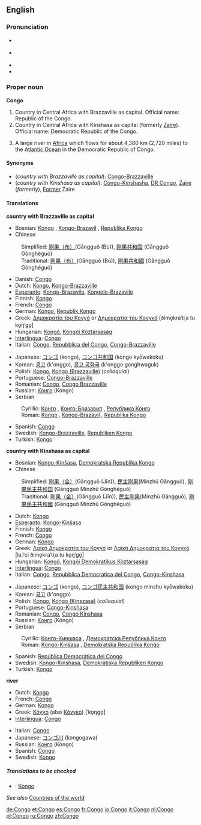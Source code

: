 ==English==

===Pronunciation===
*{{italbrac|[[RP]]}} {{IPA|/ˈkɒŋɡəʊ/}}
*{{italbrac|US}} {{IPA|/ˈkɑːŋɡoʊ/}}
*{{audio|en-us-Congo.ogg|Audio (US)}}
*{{rhymes|ɒŋɡəʊ}}

===Proper noun===
'''Congo'''
{{wikipedia}}

# Country in Central Africa with Brazzaville as capital. Official name: Republic of the Congo.
# Country in Central Africa with Kinshasa as capital (formerly [[Zaire]]). Official name: Democratic Republic of the Congo.
# {{rivers}} A large river in [[Africa]] which flows for about 4,380 km (2,720 miles) to the [[Atlantic Ocean]] in the Democratic Republic of Congo.

====Synonyms====
*(''country with Brazzaville as capital''): [[Congo-Brazzaville]]
*(''country with Kinshasa as capital''): [[Congo-Kinshasha]], [[DR Congo]], [[Zaire]] (''formerly''), [[Former]] Zaire

====Translations====
'''country with Brazzaville as capital'''
{{top}}
*Bosnian: [[Kongo#Bosnian|Kongo]] {{m}}, [[Kongo-Brazavil]] {{m}}, [[Republika Kongo]] {{f}}
*Chinese
:Simplified: [[刚果（布）]](Gāngguǒ (Bù)), [[刚果共和国]] (Gāngguǒ Gònghéguó)
:Traditional: [[剛果（布）]](Gāngguǒ (Bù)), [[剛果共和國]] (Gāngguǒ Gònghéguó)
*Danish: [[Congo#Danish|Congo]]
*Dutch: [[Kongo#Dutch|Kongo]], [[Kongo-Brazzaville#Dutch|Kongo-Brazzaville]]
*[[Esperanto]]: [[Kongo-Brazavilo]], [[Kongolo-Brazavilo]]
*Finnish: [[Kongo#Finnish|Kongo]]
*French: [[Congo#French|Congo]]
*German: [[Kongo]], [[Republik Kongo]] {{f}}
*Greek: [[Δημοκρατία του Κογγό]] or [[Δημοκρατία του Κονγκό]] [ðimo̞kraˈtiˌa tu ko̞ŋˈɡo̞] {{f}}
*Hungarian: [[Kongó]], [[Kongói Köztársaság]]
*[[Interlingua]]: [[Congo#Interlingua|Congo]]
*Italian: [[Congo#Italian|Congo]], [[w:it:Repubblica_del_Congo|Repubblica del Congo]], [[Congo-Brazzaville]]
{{mid}}
*Japanese: [[コンゴ]] (kongo), [[コンゴ共和国]] (kongo kyōwakoku)
*Korean: [[콩고]] (k'onggo), [[콩고 공화국]] (k'onggo gonghwaguk)
*Polish: [[Kongo#Polish|Kongo]], [[Kongo (Brazzaville)]] (''colloquial'')
*Portuguese: [[Congo-Brazzaville]]
*Romanian: [[Congo#Romanian|Congo]], [[Congo Brazzaville]]
*Russian: [[Конго]] (Kóngo) {{m}}
*Serbian
:Cyrillic: [[Конго]] {{m}}, [[Конго-Бразавил]] {{m}}, [[Република Конго]] {{f}}
:Roman: [[Kongo#Serbian|Kongo]] {{m}}, [[Kongo-Brazavil]] {{m}}, [[Republika Kongo]] {{f}}
*Spanish: [[Congo#Spanish|Congo]] {{m}}
*Swedish: [[Kongo-Brazzaville]], [[Republiken Kongo]]
*Turkish: [[Kongo]]
{{bottom}}

'''country with Kinshasa as capital'''
{{top}}
*Bosnian: [[Kongo-Kinšasa]], [[Demokratska Republika Kongo]] {{f}}
*Chinese
:Simplified: [[刚果（金）]](Gāngguǒ (Jīn)), [[民主刚果]](Mínzhǔ Gāngguǒ), [[刚果民主共和国]] (Gāngguǒ Mínzhǔ Gònghéguó)
:Traditional: [[剛果（金）]](Gāngguǒ (Jīn)), [[民主剛果]](Mínzhǔ Gāngguǒ), [[剛果民主共和國]] (Gāngguǒ Mínzhǔ Gònghéguó)
*Dutch: [[Kongo#Dutch|Kongo]]
*[[Esperanto]]: [[Kongo-Kinŝasa]]
*Finnish: [[Kongo#Finnish|Kongo]]
*French: [[Congo#French|Congo]]
*German: [[Kongo#German|Kongo]]
*Greek: [[Λαϊκή Δημοκρατία του Κογγό]] or [[Λαϊκή Δημοκρατία του Κονγκό]] [laˌiˈci ðimo̞kraˈtiˌa tu ko̞ŋˈɡo̞] {{f}}
*Hungarian: [[Kongó]], [[Kongói Demokratikus Köztársaság]]
*[[Interlingua]]: [[Congo#Interlingua|Congo]]
*Italian: [[Congo#Italian|Congo]], [[Repubblica Democratica del Congo]], [[Congo-Kinshasa]]
{{mid}}
*Japanese: [[コンゴ]] (kongo), [[コンゴ民主共和国]] (kongo minshu kyōwakoku)
*Korean: [[콩고]] (k'onggo)
*Polish: [[Kongo#Polish|Kongo]], [[Kongo (Kinszasa)]] (''colloquial'')
*Portuguese: [[Congo-Kinshasa]]
*Romanian: [[Congo#Romanian|Congo]], [[Congo Kinshasa]]
*Russian: [[Конго]] (Kóngo) {{m}}
*Serbian
:Cyrillic: [[Конго-Киншаса]] {{f}}, [[Демократска Република Конго]] {{f}}
:Roman: [[Kongo-Kinšasa]] {{f}}, [[Demokratska Republika Kongo]] {{f}}
*Spanish: [[República Democrática del Congo]] {{f}}
*Swedish: [[Kongo-Kinshasa]], [[Demokratiska Republiken Kongo]]
*Turkish: [[Kongo]]
{{bottom}}

'''river'''
{{top}}
*Dutch: [[Kongo#Dutch|Kongo]]
*French: [[Congo#French|Congo]]
*German: [[Kongo#German|Kongo]] {{m}}
*Greek: [[Κόγγο]] (also [[Κόνγκο]]) [ˈko̞ŋɡo̞] {{m}}
*[[Interlingua]]: [[Congo#Interlingua|Congo]]
{{mid}}
*Italian: [[Congo#Italian|Congo]]
*Japanese: [[コンゴ川]] (kongogawa)
*Russian: [[Конго]] (Kóngo) {{m}}
*Spanish: [[Congo#Spanish|Congo]] {{m}}
*Swedish: [[Kongo#Swedish|Kongo]]
{{bottom}}

=====Translations to be checked=====
{{checktrans}}

*{{ttbc|Breton}}: [[Kongo#Breton|Kongo]]

''See also'' [[Countries of the world]]

[[de:Congo]]
[[et:Congo]]
[[es:Congo]]
[[fr:Congo]]
[[io:Congo]]
[[it:Congo]]
[[nl:Congo]]
[[pl:Congo]]
[[ru:Congo]]
[[zh:Congo]]